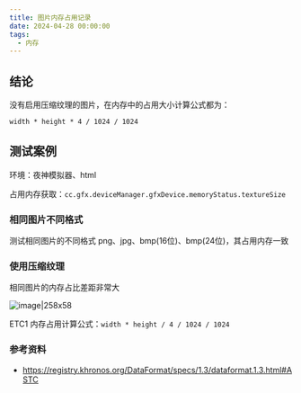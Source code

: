 ```yaml
---
title: 图片内存占用记录
date: 2024-04-28 00:00:00
tags:
  - 内存
---
```


## 结论

没有启用压缩纹理的图片，在内存中的占用大小计算公式都为：

`width * height * 4 / 1024 / 1024`

## 测试案例

环境：夜神模拟器、html

占用内存获取：`cc.gfx.deviceManager.gfxDevice.memoryStatus.textureSize`

### 相同图片不同格式

测试相同图片的不同格式 png、jpg、bmp(16位)、bmp(24位)，其占用内存一致

### 使用压缩纹理

相同图片的内存占比差距非常大

![image|258x58](upload://2OieQ17OqoBdRt3LWFArHxoq2oW.png)

ETC1 内存占用计算公式：`width * height / 4 / 1024 / 1024`

### 参考资料

- https://registry.khronos.org/DataFormat/specs/1.3/dataformat.1.3.html#ASTC
